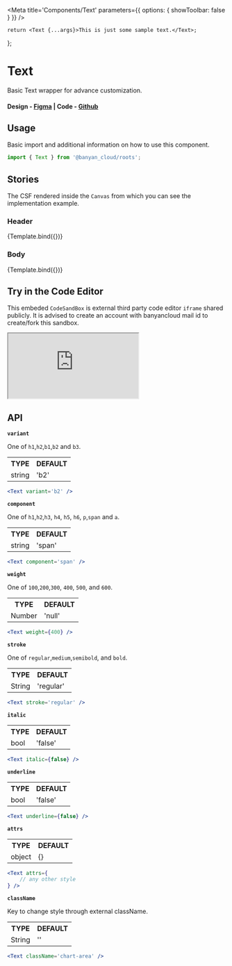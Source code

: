 

<Meta title='Components/Text' parameters={{ options: { showToolbar: false } }} />

	return <Text {...args}>This is just some sample text.</Text>;
};

# Text

Basic Text wrapper for advance customization.

#### Design - [Figma](https://www.figma.com/file/e9opoAtQHBo4vFd6u0Co98/Component-Library?type=design&node-id=1-5&mode=design&t=tXbQWENNIzmFNTVU-0) | Code - [Github](https://github.com/banyandata-cloud/roots/tree/main/components/text)

## Usage

Basic import and additional information on how to use this component.

```js
import { Text } from '@banyan_cloud/roots';
```

## Stories

The CSF rendered inside the `Canvas` from which you can see the implementation example.

### Header

<Canvas>
	<Story
		name='Header'
		args={{
			variant: 'h1',
			stroke: 'semibold',
		}}>
		{Template.bind({})}
	</Story>
</Canvas>

### Body

<Canvas>
	<Story name='Body' args={{}}>
		{Template.bind({})}
	</Story>
</Canvas>

## Try in the Code Editor

This embeded `CodeSandBox` is external third party code editor `iframe` shared publicly. It is advised to create an account with banyancloud mail id to create/fork this sandbox.

<iframe
	src='https://codesandbox.io/s/upbeat-dew-xs2s4y?file=/src/App.js'
	style={{ width: '100%', height: 500 }}
	title='xenodochial-moon-5y668f'
	allow='accelerometer; ambient-light-sensor; camera; encrypted-media; geolocation; gyroscope; hid; microphone; midi; payment; usb; vr; xr-spatial-tracking'
	sandbox='allow-forms allow-modals allow-popups allow-presentation allow-same-origin allow-scripts'></iframe>

## API

**`variant`**

One of `h1`,`h2`,`b1`,`b2` and `b3`.

<table style={{ width: '100%' }}>
	<tr>
		<th style={{ textAlign: 'left', width: '50%' }}>TYPE</th>
		<th style={{ textAlign: 'left', width: '50%' }}>DEFAULT</th>
	</tr>
	<tr>
		<td>string</td>
		<td>'b2'</td>
	</tr>
</table>

```jsx
<Text variant='b2' />
```

**`component`**

One of `h1`,`h2`,`h3`, `h4`, `h5`, `h6`, `p`,`span` and `a`.

<table style={{ width: '100%' }}>
	<tr>
		<th style={{ textAlign: 'left', width: '50%' }}>TYPE</th>
		<th style={{ textAlign: 'left', width: '50%' }}>DEFAULT</th>
	</tr>
	<tr>
		<td>string</td>
		<td>'span'</td>
	</tr>
</table>

```jsx
<Text component='span' />
```

**`weight`**

One of `100`,`200`,`300`, `400`, `500`, and `600`.

<table style={{ width: '100%' }}>
	<tr>
		<th style={{ textAlign: 'left', width: '50%' }}>TYPE</th>
		<th style={{ textAlign: 'left', width: '50%' }}>DEFAULT</th>
	</tr>
	<tr>
		<td>Number</td>
		<td>'null'</td>
	</tr>
</table>

```jsx
<Text weight={400} />
```

**`stroke`**

One of `regular`,`medium`,`semibold`, and `bold`.

<table style={{ width: '100%' }}>
	<tr>
		<th style={{ textAlign: 'left', width: '50%' }}>TYPE</th>
		<th style={{ textAlign: 'left', width: '50%' }}>DEFAULT</th>
	</tr>
	<tr>
		<td>String</td>
		<td>'regular'</td>
	</tr>
</table>

```jsx
<Text stroke='regular' />
```

**`italic`**

<table style={{ width: '100%' }}>
	<tr>
		<th style={{ textAlign: 'left', width: '50%' }}>TYPE</th>
		<th style={{ textAlign: 'left', width: '50%' }}>DEFAULT</th>
	</tr>
	<tr>
		<td>bool</td>
		<td>'false'</td>
	</tr>
</table>

```jsx
<Text italic={false} />
```

**`underline`**

<table style={{ width: '100%' }}>
	<tr>
		<th style={{ textAlign: 'left', width: '50%' }}>TYPE</th>
		<th style={{ textAlign: 'left', width: '50%' }}>DEFAULT</th>
	</tr>
	<tr>
		<td>bool</td>
		<td>'false'</td>
	</tr>
</table>

```jsx
<Text underline={false} />
```

**`attrs`**

<table style={{ width: '100%' }}>
	<tr>
		<th style={{ textAlign: 'left', width: '50%' }}>TYPE</th>
		<th style={{ textAlign: 'left', width: '50%' }}>DEFAULT</th>
	</tr>
	<tr>
		<td>object</td>
		<td>{}</td>
	</tr>
</table>

```jsx
<Text attrs={
    // any other style
} />
```

**`className`**

Key to change style through external className.

<table style={{ width: '100%' }}>
	<tr>
		<th style={{ textAlign: 'left', width: '50%' }}>TYPE</th>
		<th style={{ textAlign: 'left', width: '50%' }}>DEFAULT</th>
	</tr>
	<tr>
		<td>String</td>
		<td>''</td>
	</tr>
</table>

```jsx
<Text className='chart-area' />
```

